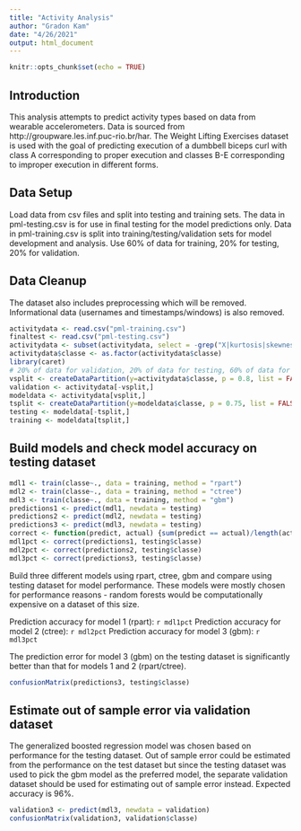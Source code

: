 ```yaml
---
title: "Activity Analysis"
author: "Gradon Kam"
date: "4/26/2021"
output: html_document
---
```


```r
knitr::opts_chunk$set(echo = TRUE)
```

## Introduction
This analysis attempts to predict activity types based on data from wearable accelerometers.
Data is sourced from http://groupware.les.inf.puc-rio.br/har.
The Weight Lifting Exercises dataset is used with the goal of predicting execution of a dumbbell biceps curl with class A corresponding to proper execution and classes B-E corresponding to improper execution in different forms.

## Data Setup
Load data from csv files and split into testing and training sets. The data in pml-testing.csv is for use in final testing for the model predictions only. Data in pml-training.csv is split into training/testing/validation sets for model development and analysis. Use 60% of data for training, 20% for testing, 20% for validation.

## Data Cleanup
The dataset also includes preprocessing which will be removed. Informational data (usernames and timestamps/windows) is also removed.

``` r
activitydata <- read.csv("pml-training.csv")
finaltest <- read.csv("pml-testing.csv")
activitydata <- subset(activitydata, select = -grep("X|kurtosis|skewness|max|min|amplitude|var|avg|stddev|window|timestamp|name", names(activitydata)))
activitydata$classe <- as.factor(activitydata$classe)
library(caret)
# 20% of data for validation, 20% of data for testing, 60% of data for training
vsplit <- createDataPartition(y=activitydata$classe, p = 0.8, list = FALSE)
validation <- activitydata[-vsplit,]
modeldata <- activitydata[vsplit,]
tsplit <- createDataPartition(y=modeldata$classe, p = 0.75, list = FALSE)
testing <- modeldata[-tsplit,]
training <- modeldata[tsplit,]
```

## Build models and check model accuracy on testing dataset
``` r
mdl1 <- train(classe~., data = training, method = "rpart")
mdl2 <- train(classe~., data = training, method = "ctree")
mdl3 <- train(classe~., data = training, method = "gbm")
predictions1 <- predict(mdl1, newdata = testing)
predictions2 <- predict(mdl2, newdata = testing)
predictions3 <- predict(mdl3, newdata = testing)
correct <- function(predict, actual) {sum(predict == actual)/length(actual)}
mdl1pct <- correct(predictions1, testing$classe)
mdl2pct <- correct(predictions2, testing$classe)
mdl3pct <- correct(predictions3, testing$classe)
```

Build three different models using rpart, ctree, gbm and compare using testing dataset for model performance. These models were mostly chosen for performance reasons - random forests would be computationally expensive on a dataset of this size.

Prediction accuracy for model 1 (rpart): `r mdl1pct`
Prediction accuracy for model 2 (ctree): `r mdl2pct`
Prediction accuracy for model 3 (gbm): `r mdl3pct`

The prediction error for model 3 (gbm) on the testing dataset is significantly better than that for models 1 and 2 (rpart/ctree).
```r
confusionMatrix(predictions3, testing$classe)
```

## Estimate out of sample error via validation dataset
The generalized boosted regression model was chosen based on performance for the testing dataset. Out of sample error could be estimated from the performance on the test dataset but since the testing dataset was used to pick the gbm model as the preferred model, the separate validation dataset should be used for estimating out of sample error instead. Expected accuracy is 96%.

```r
validation3 <- predict(mdl3, newdata = validation)
confusionMatrix(validation3, validation$classe)
```

